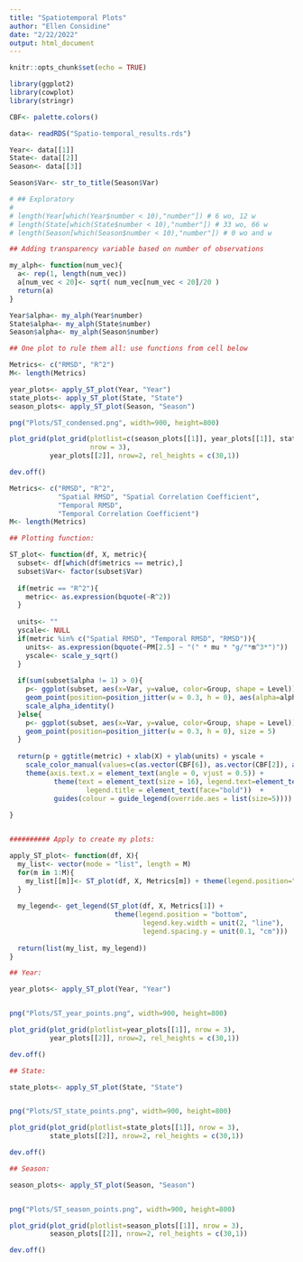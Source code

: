 ---
title: "Spatiotemporal Plots"
author: "Ellen Considine"
date: "2/22/2022"
output: html_document
---

```{r setup, include=FALSE}
knitr::opts_chunk$set(echo = TRUE)
```

```{r}
library(ggplot2)
library(cowplot)
library(stringr)

CBF<- palette.colors()

data<- readRDS("Spatio-temporal_results.rds")

Year<- data[[1]]
State<- data[[2]]
Season<- data[[3]]

Season$Var<- str_to_title(Season$Var)

```

```{r}

# ## Exploratory
# 
# length(Year[which(Year$number < 10),"number"]) # 6 wo, 12 w
# length(State[which(State$number < 10),"number"]) # 33 wo, 66 w
# length(Season[which(Season$number < 10),"number"]) # 0 wo and w

```

```{r}

## Adding transparency variable based on number of observations

my_alph<- function(num_vec){
  a<- rep(1, length(num_vec))
  a[num_vec < 20]<- sqrt( num_vec[num_vec < 20]/20 )
  return(a)
}

Year$alpha<- my_alph(Year$number)
State$alpha<- my_alph(State$number)
Season$alpha<- my_alph(Season$number)

```

```{r}

## One plot to rule them all: use functions from cell below

Metrics<- c("RMSD", "R^2")
M<- length(Metrics)

year_plots<- apply_ST_plot(Year, "Year")
state_plots<- apply_ST_plot(State, "State")
season_plots<- apply_ST_plot(Season, "Season")

png("Plots/ST_condensed.png", width=900, height=800)

plot_grid(plot_grid(plotlist=c(season_plots[[1]], year_plots[[1]], state_plots[[1]]), 
                    nrow = 3), 
          year_plots[[2]], nrow=2, rel_heights = c(30,1))

dev.off()

```

```{r}

Metrics<- c("RMSD", "R^2",
            "Spatial RMSD", "Spatial Correlation Coefficient",
            "Temporal RMSD",
            "Temporal Correlation Coefficient")
M<- length(Metrics)

## Plotting function:

ST_plot<- function(df, X, metric){
  subset<- df[which(df$metrics == metric),]
  subset$Var<- factor(subset$Var)
  
  if(metric == "R^2"){
    metric<- as.expression(bquote(~R^2))
  }
  
  units<- ""
  yscale<- NULL
  if(metric %in% c("Spatial RMSD", "Temporal RMSD", "RMSD")){
    units<- as.expression(bquote(~PM[2.5] ~ "(" * mu * "g/"*m^3*")"))
    yscale<- scale_y_sqrt()
  }
  
  if(sum(subset$alpha != 1) > 0){
    p<- ggplot(subset, aes(x=Var, y=value, color=Group, shape = Level)) + 
    geom_point(position=position_jitter(w = 0.3, h = 0), aes(alpha=alpha), size = 5) +
    scale_alpha_identity()
  }else{
    p<- ggplot(subset, aes(x=Var, y=value, color=Group, shape = Level)) + 
    geom_point(position=position_jitter(w = 0.3, h = 0), size = 5) 
  }
  
  return(p + ggtitle(metric) + xlab(X) + ylab(units) + yscale +
    scale_color_manual(values=c(as.vector(CBF[6]), as.vector(CBF[2]), as.vector(CBF[7]))) +
    theme(axis.text.x = element_text(angle = 0, vjust = 0.5)) +
           theme(text = element_text(size = 16), legend.text=element_text(size=16),
                   legend.title = element_text(face="bold"))  +
           guides(colour = guide_legend(override.aes = list(size=5))))
  
}


########## Apply to create my plots:

apply_ST_plot<- function(df, X){
  my_list<- vector(mode = "list", length = M)
  for(m in 1:M){
    my_list[[m]]<- ST_plot(df, X, Metrics[m]) + theme(legend.position="none")
  }
  
  my_legend<- get_legend(ST_plot(df, X, Metrics[1]) +
                          theme(legend.position = "bottom",
                                 legend.key.width = unit(2, "line"),
                                 legend.spacing.y = unit(0.1, "cm")))
  
  return(list(my_list, my_legend))
}

## Year:

year_plots<- apply_ST_plot(Year, "Year")


png("Plots/ST_year_points.png", width=900, height=800)

plot_grid(plot_grid(plotlist=year_plots[[1]], nrow = 3), 
          year_plots[[2]], nrow=2, rel_heights = c(30,1))

dev.off()

## State:

state_plots<- apply_ST_plot(State, "State")


png("Plots/ST_state_points.png", width=900, height=800)

plot_grid(plot_grid(plotlist=state_plots[[1]], nrow = 3), 
          state_plots[[2]], nrow=2, rel_heights = c(30,1))

dev.off()

## Season:

season_plots<- apply_ST_plot(Season, "Season")


png("Plots/ST_season_points.png", width=900, height=800)

plot_grid(plot_grid(plotlist=season_plots[[1]], nrow = 3), 
          season_plots[[2]], nrow=2, rel_heights = c(30,1))

dev.off()

```
